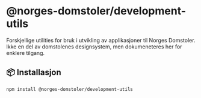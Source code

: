 
<Meta title="development-utils/Introduction" />

# @norges-domstoler/development-utils

Forskjellige utilities for bruk i utvikling av applikasjoner til Norges Domstoler.
Ikke en del av domstolenes designsystem, men dokumeneteres her for enklere tilgang.

## 📦 Installasjon

```bash
npm install @norges-domstoler/development-utils
```
